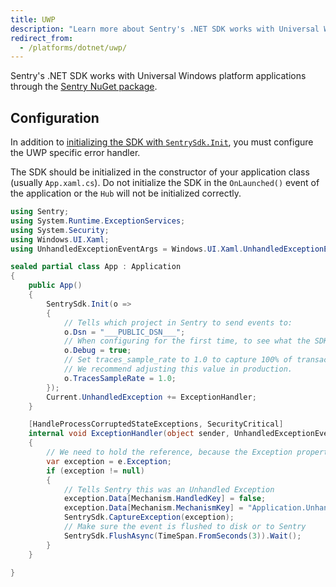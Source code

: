 ```yaml
---
title: UWP
description: "Learn more about Sentry's .NET SDK works with Universal Windows platform (UWP) applications."
redirect_from:
  - /platforms/dotnet/uwp/
---
```


Sentry's .NET SDK works with Universal Windows platform applications through the [Sentry NuGet package](https://www.nuget.org/packages/Sentry).

## Configuration

In addition to [initializing the SDK with `SentrySdk.Init`](/platforms/dotnet/), you must configure the UWP specific error handler.

<Note>

The SDK should be initialized in the constructor of your application class (usually `App.xaml.cs`). Do not initialize the SDK in the `OnLaunched()` event of the application or the `Hub` will not be initialized correctly.

</Note>

```csharp
using Sentry;
using System.Runtime.ExceptionServices;
using System.Security;
using Windows.UI.Xaml;
using UnhandledExceptionEventArgs = Windows.UI.Xaml.UnhandledExceptionEventArgs;

sealed partial class App : Application
{
    public App()
    {
        SentrySdk.Init(o => 
        {
            // Tells which project in Sentry to send events to:
            o.Dsn = "___PUBLIC_DSN___";
            // When configuring for the first time, to see what the SDK is doing:
            o.Debug = true;
            // Set traces_sample_rate to 1.0 to capture 100% of transactions for performance monitoring.
            // We recommend adjusting this value in production.
            o.TracesSampleRate = 1.0;
        });
        Current.UnhandledException += ExceptionHandler;
    }

    [HandleProcessCorruptedStateExceptions, SecurityCritical]
    internal void ExceptionHandler(object sender, UnhandledExceptionEventArgs e)
    {
        // We need to hold the reference, because the Exception property is cleared when accessed.
        var exception = e.Exception;
        if (exception != null)
        {
            // Tells Sentry this was an Unhandled Exception
            exception.Data[Mechanism.HandledKey] = false;
            exception.Data[Mechanism.MechanismKey] = "Application.UnhandledException";
            SentrySdk.CaptureException(exception);
            // Make sure the event is flushed to disk or to Sentry
            SentrySdk.FlushAsync(TimeSpan.FromSeconds(3)).Wait();
        }
    }

}
```
